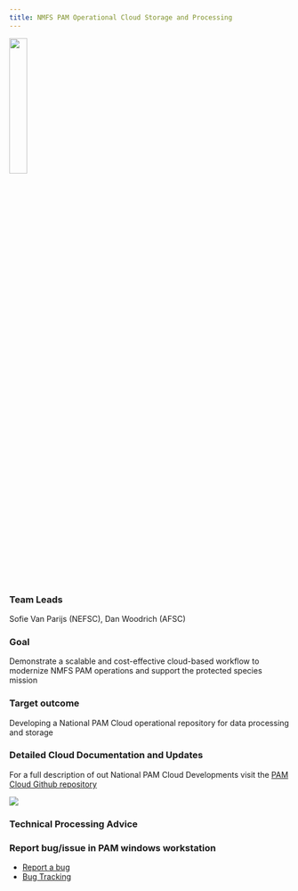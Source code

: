 ```yaml
---
title: NMFS PAM Operational Cloud Storage and Processing
---
```


![](/content/images/Priority_project_graphics/Cloud/Direct-upload-cloud.png){width=25%}

### Team Leads 
Sofie Van Parijs (NEFSC), Dan Woodrich (AFSC)

### Goal 
Demonstrate a scalable and cost-effective cloud-based workflow to modernize NMFS PAM operations and support the protected species mission\

### Target outcome
Developing a National PAM Cloud operational repository for data processing and storage

### Detailed Cloud Documentation and Updates
For a full description of out National PAM Cloud Developments visit the [PAM Cloud Github repository](https://nmfs-ost.github.io/PAM-Cloud/)

![](/content/images/Priority_project_graphics/Cloud/flowchart.PNG)

### Technical Processing Advice

### Report bug/issue in PAM windows workstation
* [Report a bug](https://app.smartsheetgov.com/b/form/cb361c4cdbd7416c90bb5905020174a6)
* [Bug Tracking](https://app.smartsheetgov.com/b/home?dlp=%2Fsheets%2FcQ7v4XMHJVWMPf938jpgCF46695VP7Fc8J2p6HH1&dlq=view%3Dcard%26cardLevel%3D0%26cardViewByColumnId%3D5253881597847428)



